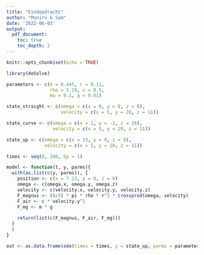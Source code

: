 ```yaml
---
title: "Eindopdracht"
author: "Muniru & Sam"
date: '2022-06-03'
output:
  pdf_document:
    toc: true
    toc_depth: 2
---
```


```r
knitr::opts_chunk$set(echo = TRUE)
```

```r
library(deSolve)

parameters <- c(m = 0.445, r = 0.11,
                rho = 1.29, c = 0.5,
                mu = 0.1, g = 9.81)

state_straight <- c(omega = c(x = 0, y = 0, z = 0),
                    velocity = c(x = 5, y = 28, z = 11))

state_curve <- c(omega = c(x = 2, y = -2, z = 16),
                 velocity = c(x = 5, y = 28, z = 11))

state_up <- c(omega = c(x = 13, y = 0, z = 0),
              velocity = c(x = 5, y = 28, z = 11))

times <- seq(0, 100, by = 1)

model <- function(t, y, parms){
  with(as.list(c(y, parms)), {
    position <- c(x = 7.23, y = 0, z = 0)
    omega <- c(omega.x, omega.y, omega.z)
    velocity <- c(velocity.x, velocity.y, velocity.z)
    F_magnus <- (8/3) * pi * rho * r^3 * crossprod(omega, velocity)
    F_air <- c * velocity.y^2
    F_mg <- m * g
    
    return(list(c(F_magnus, F_air, F_mg)))
  }
  )
}

out <- as.data.frame(ode(times = times, y = state_up, parms = parameters, func = model, method = "euler"))

```